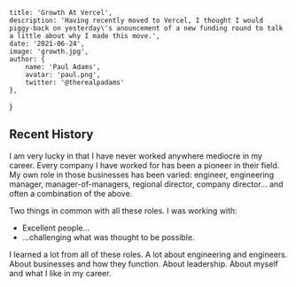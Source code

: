 
    title: 'Growth At Vercel',
    description: 'Having recently moved to Vercel, I thought I would piggy-back on yesterday\'s anouncement of a new funding round to talk a little about why I made this move.',
    date: '2021-06-24',
    image: 'growth.jpg',
    author: {
        name: 'Paul Adams',
        avatar: 'paul.png',
        twitter: '@therealpadams'
    },
}


## Recent History

I am very lucky in that I have never worked anywhere mediocre in my career. Every company I have worked for has been a pioneer in their field. My own role in those businesses has been varied: engineer, engineering manager, manager-of-managers, regional director, company director... and often a combination of the above.

Two things in common with all these roles. I was working with:

- Excellent people...
- ...challenging what was thought to be possible.

I learned a lot from all of these roles. A lot about engineering and engineers. About businesses and how they function. About leadership. About myself and what I like in my career.